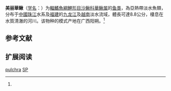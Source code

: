 {{Speciesbox 
| taxon = Sinibotia pulchra
| status = DD
| status_system = IUCN3.1
| authority =  Wu, 1939<ref name='id6445'>{{cite web| url =http://www.bioinfo.cn/db05/BjdwSpecies.php?action=view&id=6445| title =美丽華鳅| work =中国动物物种编目数据库| publisher =中国科学院微生物研究所| author =中国科学院动物研究所| accessdate =2009-04-11| deadurl =yes| archiveurl =https://web.archive.org/web/20160305072225/http://www.bioinfo.cn/db05/BjdwSpecies.php?action=view&id=6445| archivedate =2016-03-05}}</ref>
| synonyms = *''Botia pulchra,Wu, 1939''
*''Botia gigantea,Mai, 1978''
}}

'''美丽華鳅'''（[[学名|学名]]：{{lang|la|''Sinibotia pulchra''}}）为[[輻鰭魚綱|輻鰭魚綱]][[鯉形目|鯉形目]][[沙鳅科|沙鳅科]][[華鳅属|華鳅属]]的[[鱼类|鱼类]]，為亞熱帶淡水魚類，分布于[[中國|中國]][[珠江|珠江]]水系及[[福建|福建]]的[[九龙江|九龙江]]及[[越南|越南]]淡水流域，體長可達8.8公分，棲息在水質清澈的河川。该物种的模式产地在广西阳朔。<ref name='id6445'/>

== 参考文献 ==
{{reflist}}

== 扩展阅读 ==
{{refbegin}}
{{wikispecies-inline|Sinibotia pulchra|美丽華鳅}}
{{refend}}
{{Taxonbar|from=Q7213075}}

[[Category:華鰍屬|pulchra]]
[[Category:IUCN红色名录数据缺乏物种|SP]]

{{鯉形目小作品}}